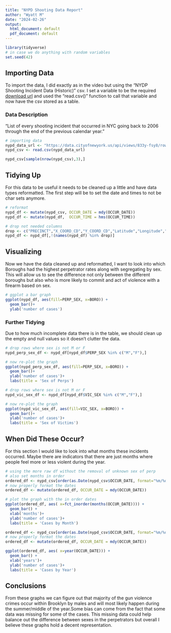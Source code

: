 ---
title: "NYPD Shooting Data Report"
author: "Wyatt M"
date: "2024-02-26"
output:
  html_document: default
  pdf_document: default
---
```{r preset}
library(tidyverse)
# in case we do anything with random variables
set.seed(42)
```
## Importing Data

To import the data, I did exactly as in the video but using the "NYDP Shooting Incident Data (Historic)" csv. I set a variable to be the required [download url](https://data.cityofnewyork.us/api/views/833y-fsy8/rows.csv?accessType=DOWNLOAD) and used the "read.csv()" function to call that variable and now have the csv stored as a table.

### Data Description

"List of every shooting incident that occurred in NYC going back to 2006 through the end of the previous calendar year."

```{r sample}
# importing data
nypd_data_url <- "https://data.cityofnewyork.us/api/views/833y-fsy8/rows.csv?accessType=DOWNLOAD"
nypd_csv <- read.csv(nypd_data_url)

nypd_csv[sample(nrow(nypd_csv),3),]
```

## Tidying Up

For this data to be useful it needs to be cleaned up a little and have data types reformatted. The first step will be to set the date and times to not be char sets anymore.
```{r reformatting}
# reformat 
nypd_df <- mutate(nypd_csv, OCCUR_DATE = mdy(OCCUR_DATE))
nypd_df <- mutate(nypd_df,  OCCUR_TIME = hms(OCCUR_TIME))

# drop not needed columns
drop <- c("PRECINCT","X_COORD_CD","Y_COORD_CD","Latitude","Longitude","Lon_Lat")
nypd_df <- nypd_df[,!(names(nypd_df) %in% drop)]
```

## Visualizing

Now we have the data cleaned up and reformatted, I want to look into which Boroughs had the highest perpetrator rates along with segregating by sex. This will allow us to see the difference not only between the different boroughs but also who is more likely to commit and act of violence with a firearm based on sex. 

```{r ggploting}
# ggplot a bar graph
ggplot(nypd_df, aes(fill=PERP_SEX, x=BORO)) +
  geom_bar()+
  ylab('number of cases')
```

### Further Tidying

Due to how much incomplete data there is in the table, we should clean up the empty and null values so it doesn't clutter the data.

```{r more cleaning}
# drop rows where sex is not M or F
nypd_perp_sex_df <- nypd_df[nypd_df$PERP_SEX %in% c("M","F"),]

# now re-plot the graph
ggplot(nypd_perp_sex_df, aes(fill=PERP_SEX, x=BORO)) +
  geom_bar()+
  ylab('number of cases')+
  labs(title = 'Sex of Perps')

# drop rows where sex is not M or F
nypd_vic_sex_df <- nypd_df[nypd_df$VIC_SEX %in% c("M","F"),]

# now re-plot the graph
ggplot(nypd_vic_sex_df, aes(fill=VIC_SEX, x=BORO)) +
  geom_bar()+
  ylab('number of cases')+
  labs(title = 'Sex of Victims')
```

## When Did These Occur?

For this section I would like to look into what months these incidents occurred. Maybe there are indicators that there are just months where people feel more or less violent during the year.

```{r months}
# using the more raw df without the removal of unknown sex of perp
# also set months in order
ordered_df <- nypd_csv[order(as.Date(nypd_csv$OCCUR_DATE, format="%m/%d/%Y")), ]
# now properly format the dates
ordered_df <- mutate(ordered_df, OCCUR_DATE = mdy(OCCUR_DATE))

# plot the graph with the in order dates
ggplot(ordered_df, aes( x=fct_inorder(months(OCCUR_DATE)))) +
  geom_bar() +
  xlab('months')+
  ylab('number of cases')+
  labs(title = 'Cases by Month')

ordered_df <- nypd_csv[order(as.Date(nypd_csv$OCCUR_DATE, format="%m/%d/%Y")), ]
# now properly format the dates
ordered_df <- mutate(ordered_df, OCCUR_DATE = mdy(OCCUR_DATE))

ggplot(ordered_df, aes( x=year(OCCUR_DATE))) +
  geom_bar() +
  xlab('years')+
  ylab('number of cases')+
  labs(title = 'Cases by Year')
```

## Conclusions

From these graphs we can figure out that majority of the gun violence crimes occur within Brooklyn by males and will most likely happen during the summer/middle of the year.Some bias can come from the fact that some data was missing for some of the cases. This missing data could help balance out the difference between sexes in the perpetrators but overall I believe these graphs hold a decent representation. 